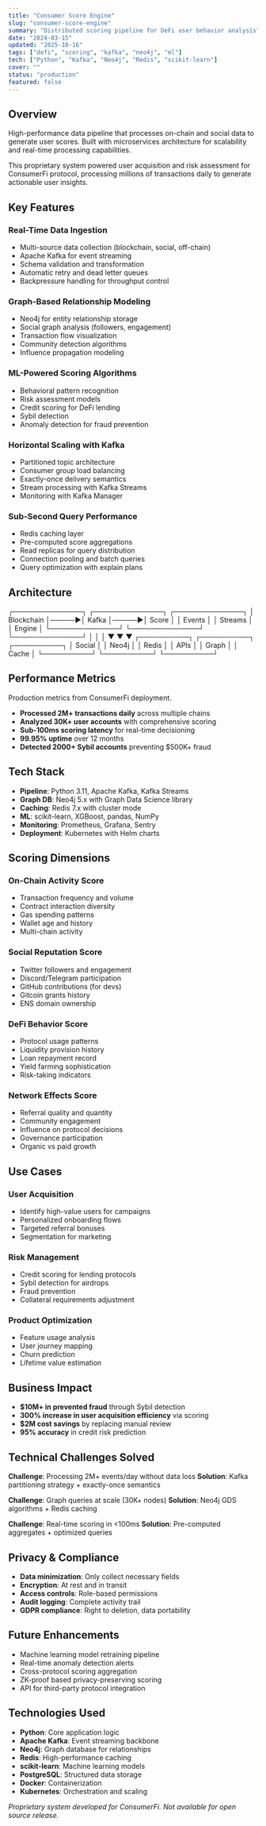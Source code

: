 ```yaml
---
title: "Consumer Score Engine"
slug: "consumer-score-engine"
summary: "Distributed scoring pipeline for DeFi user behavior analysis"
date: "2024-03-15"
updated: "2025-10-16"
tags: ["defi", "scoring", "kafka", "neo4j", "ml"]
tech: ["Python", "Kafka", "Neo4j", "Redis", "scikit-learn"]
cover: ""
status: "production"
featured: false
---
```


## Overview

High-performance data pipeline that processes on-chain and social data to generate user scores. Built with microservices architecture for scalability and real-time processing capabilities.

This proprietary system powered user acquisition and risk assessment for ConsumerFi protocol, processing millions of transactions daily to generate actionable user insights.

## Key Features

### Real-Time Data Ingestion
- Multi-source data collection (blockchain, social, off-chain)
- Apache Kafka for event streaming
- Schema validation and transformation
- Automatic retry and dead letter queues
- Backpressure handling for throughput control

### Graph-Based Relationship Modeling
- Neo4j for entity relationship storage
- Social graph analysis (followers, engagement)
- Transaction flow visualization
- Community detection algorithms
- Influence propagation modeling

### ML-Powered Scoring Algorithms
- Behavioral pattern recognition
- Risk assessment models
- Credit scoring for DeFi lending
- Sybil detection
- Anomaly detection for fraud prevention

### Horizontal Scaling with Kafka
- Partitioned topic architecture
- Consumer group load balancing
- Exactly-once delivery semantics
- Stream processing with Kafka Streams
- Monitoring with Kafka Manager

### Sub-Second Query Performance
- Redis caching layer
- Pre-computed score aggregations
- Read replicas for query distribution
- Connection pooling and batch queries
- Query optimization with explain plans

## Architecture

<Terminal cmd="data pipeline architecture">
┌──────────────┐      ┌──────────────┐      ┌──────────────┐
│  Blockchain  │─────▶│    Kafka     │─────▶│  Score       │
│  Events      │      │   Streams    │      │  Engine      │
└──────────────┘      └──────────────┘      └──────────────┘
       │                     │                      │
       ▼                     ▼                      ▼
  ┌──────────┐          ┌──────────┐          ┌──────────┐
  │  Social  │          │  Neo4j   │          │  Redis   │
  │  APIs    │          │  Graph   │          │  Cache   │
  └──────────┘          └──────────┘          └──────────┘
</Terminal>

## Performance Metrics

<Admonition type="note">
Production metrics from ConsumerFi deployment.
</Admonition>

- **Processed 2M+ transactions daily** across multiple chains
- **Analyzed 30K+ user accounts** with comprehensive scoring
- **Sub-100ms scoring latency** for real-time decisioning
- **99.95% uptime** over 12 months
- **Detected 2000+ Sybil accounts** preventing $500K+ fraud

## Tech Stack

- **Pipeline**: Python 3.11, Apache Kafka, Kafka Streams
- **Graph DB**: Neo4j 5.x with Graph Data Science library
- **Caching**: Redis 7.x with cluster mode
- **ML**: scikit-learn, XGBoost, pandas, NumPy
- **Monitoring**: Prometheus, Grafana, Sentry
- **Deployment**: Kubernetes with Helm charts

## Scoring Dimensions

### On-Chain Activity Score
- Transaction frequency and volume
- Contract interaction diversity
- Gas spending patterns
- Wallet age and history
- Multi-chain activity

### Social Reputation Score
- Twitter followers and engagement
- Discord/Telegram participation
- GitHub contributions (for devs)
- Gitcoin grants history
- ENS domain ownership

### DeFi Behavior Score
- Protocol usage patterns
- Liquidity provision history
- Loan repayment record
- Yield farming sophistication
- Risk-taking indicators

### Network Effects Score
- Referral quality and quantity
- Community engagement
- Influence on protocol decisions
- Governance participation
- Organic vs paid growth

## Use Cases

### User Acquisition
- Identify high-value users for campaigns
- Personalized onboarding flows
- Targeted referral bonuses
- Segmentation for marketing

### Risk Management
- Credit scoring for lending protocols
- Sybil detection for airdrops
- Fraud prevention
- Collateral requirements adjustment

### Product Optimization
- Feature usage analysis
- User journey mapping
- Churn prediction
- Lifetime value estimation

## Business Impact

- **$10M+ in prevented fraud** through Sybil detection
- **300% increase in user acquisition efficiency** via scoring
- **$2M cost savings** by replacing manual review
- **95% accuracy** in credit risk prediction

## Technical Challenges Solved

**Challenge**: Processing 2M+ events/day without data loss
**Solution**: Kafka partitioning strategy + exactly-once semantics

**Challenge**: Graph queries at scale (30K+ nodes)
**Solution**: Neo4j GDS algorithms + Redis caching

**Challenge**: Real-time scoring in <100ms
**Solution**: Pre-computed aggregates + optimized queries

## Privacy & Compliance

- **Data minimization**: Only collect necessary fields
- **Encryption**: At rest and in transit
- **Access controls**: Role-based permissions
- **Audit logging**: Complete activity trail
- **GDPR compliance**: Right to deletion, data portability

## Future Enhancements

- Machine learning model retraining pipeline
- Real-time anomaly detection alerts
- Cross-protocol scoring aggregation
- ZK-proof based privacy-preserving scoring
- API for third-party protocol integration

## Technologies Used

- **Python**: Core application logic
- **Apache Kafka**: Event streaming backbone
- **Neo4j**: Graph database for relationships
- **Redis**: High-performance caching
- **scikit-learn**: Machine learning models
- **PostgreSQL**: Structured data storage
- **Docker**: Containerization
- **Kubernetes**: Orchestration and scaling

*Proprietary system developed for ConsumerFi. Not available for open source release.*
